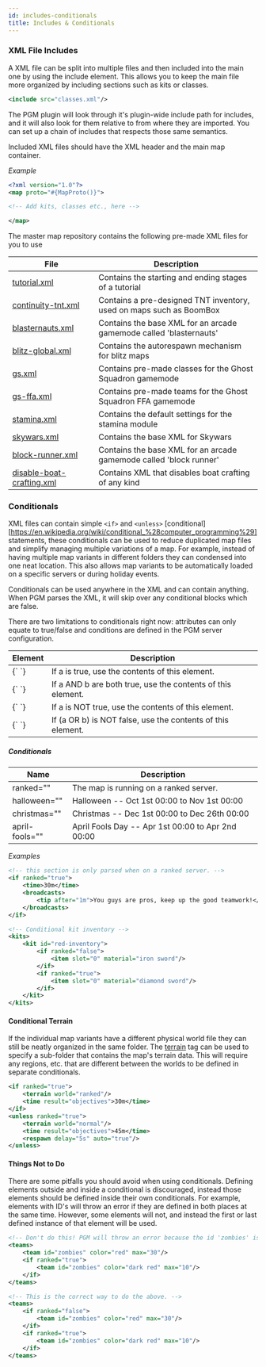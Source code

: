 ```yaml
---
id: includes-conditionals
title: Includes & Conditionals
---
```


### XML File Includes

A XML file can be split into multiple files and then included into the main one by using the include element. This allows you to keep the main file more organized by including sections such as kits or classes.

```xml
<include src="classes.xml"/>
```

The PGM plugin will look through it's plugin-wide include path for includes, and it will also look for them relative to from where they are imported. You can set up a chain of includes that respects those same semantics.

Included XML files should have the XML header and the main map container.

_Example_

```xml
<?xml version="1.0"?>
<map proto="#{MapProto()}">

<!-- Add kits, classes etc., here -->

</map>
```

The master map repository contains the following pre-made XML files for you to use

<div className="table-container">
  <table>
    <thead>
      <tr>
        <th>File</th>
        <th>Description</th>
      </tr>
    </thead>
    <tbody>
      <tr>
        <td>
          <a href="https://maps.oc.tc/tutorial.xml">tutorial.xml</a>
        </td>
        <td>Contains the starting and ending stages of a tutorial</td>
      </tr>
      <tr>
        <td>
          <a href="https://maps.oc.tc/continuity-tnt.xml">continuity-tnt.xml</a>
        </td>
        <td>
          Contains a pre-designed TNT inventory, used on maps such as BoomBox
        </td>
      </tr>
      <tr>
        <td>
          <a href="https://maps.oc.tc/blasternauts.xml">blasternauts.xml</a>
        </td>
        <td>
          Contains the base XML for an arcade gamemode called 'blasternauts'
        </td>
      </tr>
      <tr>
        <td>
          <a href="https://maps.oc.tc/Blitz/blitz-global.xml">
            blitz-global.xml
          </a>
        </td>
        <td>Contains the autorespawn mechanism for blitz maps</td>
      </tr>
      <tr>
        <td>
          <a href="https://maps.oc.tc/Blitz/GS/gs.xml">gs.xml</a>
        </td>
        <td>Contains pre-made classes for the Ghost Squadron gamemode</td>
      </tr>
      <tr>
        <td>
          <a href="https://maps.oc.tc/Blitz/GS/gs-ffa.xml">gs-ffa.xml</a>
        </td>
        <td>Contains pre-made teams for the Ghost Squadron FFA gamemode</td>
      </tr>
      <tr>
        <td>
          <a href="https://maps.oc.tc/stamina.xml">stamina.xml</a>
        </td>
        <td>Contains the default settings for the stamina module</td>
      </tr>
      <tr>
        <td>
          <a href="https://maps.oc.tc/Include/skywars.xml">skywars.xml</a>
        </td>
        <td>Contains the base XML for Skywars</td>
      </tr>
      <tr>
        <td>
          <a href="https://maps.oc.tc/Include/block-runner.xml">
            block-runner.xml
          </a>
        </td>
        <td>
          Contains the base XML for an arcade gamemode called 'block runner'
        </td>
      </tr>
      <tr>
        <td>
          <a href="https://maps.oc.tc/Include/disable-boat-crafting.xml">
            disable-boat-crafting.xml
          </a>
        </td>
        <td>Contains XML that disables boat crafting of any kind</td>
      </tr>
    </tbody>
  </table>
</div>

### Conditionals

XML files can contain simple `<if>` and `<unless>` [conditional][https://en.wikipedia.org/wiki/conditional_%28computer_programming%29] statements, these conditionals can be used to reduce duplicated map files and simplify managing multiple variations of a map.
For example, instead of having multiple map variants in different folders they can condensed into one neat location.
This also allows map variants to be automatically loaded on a specific servers or during holiday events.

Conditionals can be used anywhere in the XML and can contain anything.
When PGM parses the XML, it will skip over any conditional blocks which are false.

There are two limitations to conditionals right now:
attributes can only equate to true/false and conditions are defined in the PGM server configuration.

<div className="table-container">
  <table className="table">
    <thead>
      <tr>
        <th>Element</th>
        <th>Description</th>
      </tr>
    </thead>
    <tbody>
      <tr>
        <td>
          <label>{`<if a="true"> </if>`}</label>
        </td>
        <td>If a is true, use the contents of this element.</td>
      </tr>
      <tr>
        <td>
          <label>{`<if a="true" b="true"> </if>`}</label>
        </td>
        <td>If a AND b are both true, use the contents of this element.</td>
      </tr>
      <tr>
        <td>
          <label>{`<unless a="true"> </unless>`}</label>
        </td>
        <td>If a is NOT true, use the contents of this element.</td>
      </tr>
      <tr>
        <td>
          <label>{`<unless a="false" b="false"> </unless>`}</label>
        </td>
        <td>If (a OR b) is NOT false, use the contents of this element.</td>
      </tr>
    </tbody>
  </table>
</div>

##### Conditionals

<div className="table-container">
  <table>
    <thead>
      <tr>
        <th>Name</th>
        <th>Description</th>
      </tr>
    </thead>
    <tbody>
      <tr>
        <td>
          <label>ranked=""</label>
        </td>
        <td>The map is running on a ranked server.</td>
      </tr>
      <tr>
        <td>
          <label>halloween=""</label>
        </td>
        <td>Halloween -- Oct 1st 00:00 to Nov 1st 00:00</td>
      </tr>
      <tr>
        <td>
          <label>christmas=""</label>
        </td>
        <td>Christmas -- Dec 1st 00:00 to Dec 26th 00:00</td>
      </tr>
      <tr>
        <td>
          <label>april-fools=""</label>
        </td>
        <td>April Fools Day -- Apr 1st 00:00 to Apr 2nd 00:00</td>
      </tr>
    </tbody>
  </table>
</div>

_Examples_

```xml
<!-- this section is only parsed when on a ranked server. -->
<if ranked="true">
    <time>30m</time>
    <broadcasts>
        <tip after="1m">You guys are pros, keep up the good teamwork!</tip>
    </broadcasts>
</if>

<!-- Conditional kit inventory -->
<kits>
    <kit id="red-inventory">
        <if ranked="false">
            <item slot="0" material="iron sword"/>
        </if>
        <if ranked="true">
            <item slot="0" material="diamond sword"/>
        </if>
    </kit>
</kits>
```

#### Conditional Terrain

If the individual map variants have a different physical world file they can still be neatly organized in the same folder.
The [terrain](/modules/world#terrain) tag can be used to specify a sub-folder that contains the map's terrain data.
This will require any regions, etc. that are different between the worlds to be defined in separate conditionals.

```xml
<if ranked="true">
    <terrain world="ranked"/>
    <time result="objectives">30m</time>
</if>
<unless ranked="true">
    <terrain world="normal"/>
    <time result="objectives">45m</time>
    <respawn delay="5s" auto="true"/>
</unless>
```

#### Things Not to Do

There are some pitfalls you should avoid when using conditionals.
Defining elements outside and inside a conditional is discouraged, instead those elements should be defined inside their own conditionals.
For example, elements with ID's will throw an error if they are defined in both places at the same time.
However, some elements will not, and instead the first or last defined instance of that element will be used.

```xml
<!-- Don't do this! PGM will throw an error because the id 'zombies' is used twice. -->
<teams>
    <team id="zombies" color="red" max="30"/>
    <if ranked="true">
        <team id="zombies" color="dark red" max="10"/>
    </if>
</teams>

<!-- This is the correct way to do the above. -->
<teams>
    <if ranked="false">
        <team id="zombies" color="red" max="30"/>
    </if>
    <if ranked="true">
        <team id="zombies" color="dark red" max="10"/>
    </if>
</teams>
```

